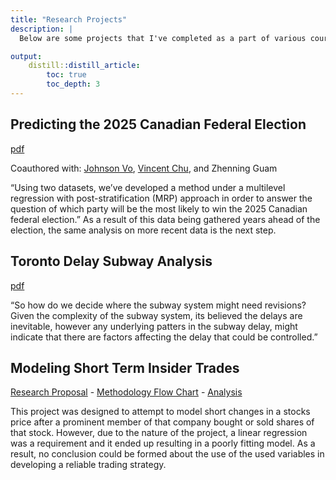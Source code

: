 ```yaml
---
title: "Research Projects"
description: |
  Below are some projects that I've completed as a part of various courses.

output:
    distill::distill_article:
        toc: true
        toc_depth: 3
---
```

## Predicting the 2025 Canadian Federal Election
[pdf](Projects/Assignment3.pdf)

Coauthored with: [Johnson Vo](https://www.linkedin.com/in/johnson-vo-9b8735203/?originalSubdomain=ca), [Vincent Chu](https://vincentcchu.github.io/), and Zhenning Guam

"Using two datasets, we’ve developed a method under a multilevel regression with post-stratification (MRP) approach in order to answer the question of which party will be the most likely to win the 2025 Canadian federal election." As a result of this data being gathered years ahead of the election, the same analysis on more recent data is the next step.

## Toronto Delay Subway Analysis
[pdf](Projects/A2FinalStats.pdf)

"So how do we decide where the subway system might need revisions? Given the complexity of the subway system, its believed the delays are inevitable, however any underlying patters in the subway delay, might indicate that there are factors affecting the delay that could be controlled." 

## Modeling Short Term Insider Trades
[Research Proposal](Projects/302Proposal.pdf) - [Methodology Flow Chart](Projects/LinRegFlowChart.pdf) - [Analysis](Projects/302FinalPaper.pdf)

This project was designed to attempt to model short changes in a stocks price after a prominent member of that company bought or sold shares of that stock. However, due to the nature of the project, a linear regression was a requirement and it ended up resulting in a poorly fitting model. As a result, no conclusion could be formed about the use of the used variables in developing a reliable trading strategy.




